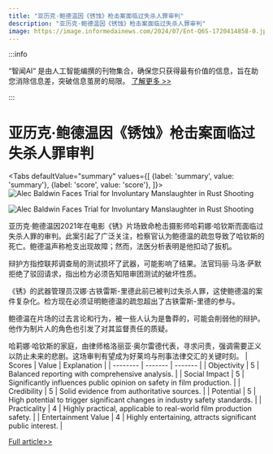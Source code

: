 ```yaml
---
title: "亚历克·鲍德温因《锈蚀》枪击案面临过失杀人罪审判"
description: "亚历克·鲍德温因《锈蚀》枪击案面临过失杀人罪审判"
image: https://image.informedainews.com/2024/07/Ent-Q6S-1720414858-0.jpg
---
```



:::info

“智闻AI“ 是由人工智能编撰的刊物集合，确保您只获得最有价值的信息，旨在助您消除信息差，突破信息茧房的局限。  [了解更多 >>](/)

:::

# 亚历克·鲍德温因《锈蚀》枪击案面临过失杀人罪审判


<Tabs
	defaultValue="summary"
	values={[
	{label: 'summary', value: 'summary'},
	{label: 'score', value: 'score'},
]}>
<TabItem value="summary">
<img
  src="https://image.informedainews.com/2024/07/Ent-Q6S-1720414858-0.jpg"
  alt="Alec Baldwin Faces Trial for Involuntary Manslaughter in Rust Shooting"
/>

<img
  src="https://image.informedainews.com/2024/07/Ent-dNJ-1720414858-1.jpg"
  alt="Alec Baldwin Faces Trial for Involuntary Manslaughter in Rust Shooting"
/>



亚历克·鲍德温因2021年在电影《锈》片场致命枪击摄影师哈莉娜·哈钦斯而面临过失杀人罪的审判。此案引起了广泛关注，检察官认为鲍德温的疏忽导致了哈钦斯的死亡。鲍德温声称枪支出现故障；然而，法医分析表明是他扣动了扳机。

辩护方指控联邦调查局的测试损坏了武器，可能影响了结果。法官玛丽·马洛·萨默拒绝了驳回请求，指出检方必须告知陪审团测试的破坏性质。

《锈》的武器管理员汉娜·古铁雷斯-里德此前已被判过失杀人罪，这使鲍德温的案件复杂化。检方现在必须证明鲍德温的疏忽超出了古铁雷斯-里德的参与。

鲍德温在片场的过去言论和行为，被一些人认为是鲁莽的，可能会削弱他的辩护。他作为制片人的角色也引发了对其监督责任的质疑。

哈莉娜·哈钦斯的家庭，由律师格洛丽亚·奥尔雷德代表，寻求问责，强调需要正义以防止未来的悲剧。这场审判有望成为好莱坞与刑事法律交汇的关键时刻。
</TabItem>
<TabItem value="score">
	| Scores     | Value   | Explanation |
	| -------- | ------- | ------- |
	| Objectivity  | 5    | Balanced reporting with comprehensive analysis.    |
	| Social Impact | 5     | Significantly influences public opinion on safety in film production.    |
	| Credibility    | 5    | Solid evidence from authoritative sources.    |
	| Potential    | 5    | High potential to trigger significant changes in industry safety standards.    |
	| Practicality    | 4    | Highly practical, applicable to real-world film production safety.    |
	| Entertainment Value    | 4    | Highly entertaining, attracts significant public interest.    |
</TabItem>
</Tabs>

[Full article>>](https://www.theguardian.com/us-news/article/2024/jul/07/alec-baldwin-rust-shooting-trial)

